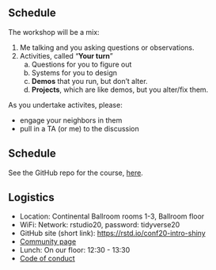 ## Schedule

The workshop will be a mix:

1. Me talking and you asking questions or observations.
2. Activities, called "**Your turn**"
    a. Questions for you to figure out
    b. Systems for you to design
    c. **Demos** that you run, but don't alter.
    d. **Projects**, which are like demos, but you alter/fix them. 

As you undertake activites, please:

- engage your neighbors in them
- pull in a TA (or me) to the discussion

## Schedule

See the GitHub repo for the course, [here](https://github.com/rstudio-conf-2020/shiny-start-finish).

## Logistics

- Location: Continental Ballroom rooms 1-3, Ballroom floor
- WiFi: Network: rstudio20, password: tidyverse20 
- GitHub site (short link): [https://rstd.io/conf20-intro-shiny](https://rstd.io/conf20-intro-shiny)
- [Community page](https://community.rstudio.com/t/shiny-from-start-to-finish-workshop-rstudio-conf-2020/49093)  
- Lunch: On our floor: 12:30 - 13:30
- [Code of conduct](http://info.rstudio.com/Q0tN0sX0Ny2Sm0C6Y005sH0)
